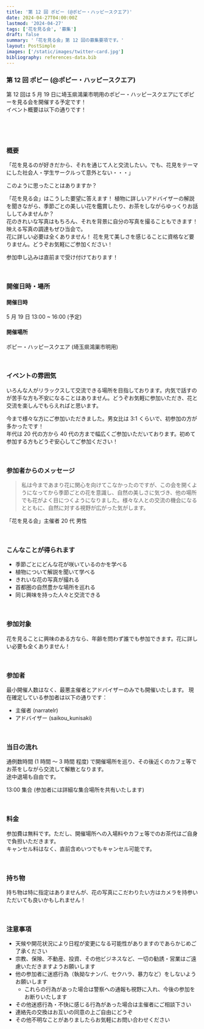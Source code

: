 ```yaml
---
title: '第 12 回 ポピー (@ポピー・ハッピースクエア)'
date: 2024-04-27T04:00:00Z
lastmod: '2024-04-27'
tags: ['花を見る会', '募集']
draft: false
summary: '「花を見る会」第 12 回の募集要項です。'
layout: PostSimple
images: ['/static/images/twitter-card.jpg']
bibliography: references-data.bib
---
```


### 第 12 回 ポピー (@ポピー・ハッピースクエア)

第 12 回は 5 月 19 日に埼玉県鴻巣市明用のポピー・ハッピースクエアにてポピーを見る会を開催する予定です！ <br />
イベント概要は以下の通りです！

<br />

<TOCInline toc={props.toc} exclude=".*ポピー.*" asDisclosure /> <br />

### 概要
「花を見るのが好きだから、それを通じて人と交流したい。でも、花見をテーマにした社会人・学生サークルって意外とない・・・」

このように思ったことはありますか？ 

「花を見る会」はこうした要望に答えます！ 植物に詳しいアドバイザーの解説を聞きながら、季節ごとの美しい花を鑑賞したり、お茶をしながらゆっくりお話ししてみませんか？ <br />
花のきれいな写真はもちろん、それを背景に自分の写真を撮ることもできます！ 映える写真の調達もぜひ当会で。 <br />
花に詳しい必要は全くありません！ 花を見て美しさを感じることに資格など要りません。どうぞお気軽にご参加ください！ <br />

参加申し込みは直前まで受け付けております！

<br />

### 開催日時・場所
#### 開催日時
5 月 19 日 13:00 ~ 16:00 (予定)

#### 開催場所
ポピー・ハッピースクエア (埼玉県鴻巣市明用)

<br />

### イベントの雰囲気
いろんな人がリラックスして交流できる場所を目指しております。内気で話すのが苦手な方も不安になることはありません。どうぞお気軽に参加いただき、花と交流を楽しんでもらえればと思います。

今まで様々な方にご参加いただきました。男女比は 3:1 くらいで、初参加の方が多かったです！ <br />
年代は 20 代の方から 40 代の方まで幅広くご参加いただいております。初めて参加する方もどうぞ安心してご参加ください！

<br />

### 参加者からのメッセージ

> 私は今まであまり花に関心を向けてこなかったのですが、この会を開くようになってから季節ごとの花を意識し、自然の美しさに気づき、他の場所でも花がよく目につくようになりました。様々な人との交流の機会になるとともに、自然に対する視野が広がった気がします。

「花を見る会」主催者 20 代 男性

<br />

### こんなことが得られます
- 季節ごとにどんな花が咲いているのかを学べる
- 植物について解説を聞いて学べる
- きれいな花の写真が撮れる
- 首都圏の自然豊かな場所を巡れる
- 同じ興味を持った人々と交流できる

<br />

### 参加対象
花を見ることに興味のある方なら、年齢を問わず誰でも参加できます。花に詳しい必要も全くありません！

<br />

### 参加者
最小開催人数はなく、最悪主催者とアドバイザーのみでも開催いたします。
現在確定している参加者は以下の通りです：

- 主催者 (narratelr)
- アドバイザー (saikou_kunisaki)

<br />

### 当日の流れ
通例数時間 (1 時間 〜 3 時間 程度) で開催場所を巡り、その後近くのカフェ等でお茶をしながら交流して解散となります。<br />
途中退場も自由です。

13:00 集合 (参加者には詳細な集合場所を共有いたします)

<br />

### 料金
参加費は無料です。ただし、開催場所への入場料やカフェ等でのお茶代はご自身で負担いただきます。<br />
キャンセル料はなく、直前含めいつでもキャンセル可能です。

<br />

### 持ち物
持ち物は特に指定はありませんが、花の写真にこだわりたい方はカメラを持参いただいても良いかもしれません！

<br />

### 注意事項
- 天候や開花状況により日程が変更になる可能性がありますのであらかじめご了承ください
- 宗教、保険、不動産、投資、その他ビジネスなど、一切の勧誘・営業はご遠慮いただきますようお願いします
- 他の参加者に迷惑行為（執拗なナンパ、セクハラ、暴力など）をしないようお願いします
    - これらの行為があった場合は警察への通報も視野に入れ、今後の参加をお断りいたします
- その他迷惑行為・不快に感じる行為があった場合は主催者にご相談下さい
- 連絡先の交換はお互いの同意の上ご自由にどうぞ
- その他不明なことがありましたらお気軽にお問い合わせください
